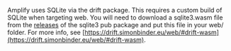 Amplify uses SQLite via the drift package. This requires a custom build of SQLite when targeting web. You will need to download a sqlite3.wasm file from the [releases](https://github.com/simolus3/sqlite3.dart/releases) of the sqlite3 pub package and put this file in your web/ folder.
For more info, see [https://drift.simonbinder.eu/web/#drift-wasm](https://drift.simonbinder.eu/web/#drift-wasm).